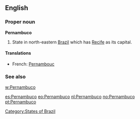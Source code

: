 ==English==

===Proper noun===
'''Pernambuco'''

# State in north-eastern [[Brazil]] which has [[Recife]] as its capital.

====Translations====
* French: [[Pernambouc]]

===See also===
[[w:Pernambuco]]

[[Category:States of Brazil]]

[[es:Pernambuco]]
[[eo:Pernambuco]]
[[nl:Pernambuco]]
[[no:Pernambuco]]
[[pt:Pernambuco]]